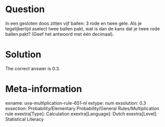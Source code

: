 Question
========

In een gesloten doos zitten vijf ballen: 3 rode en twee gele. Als je tegelijkertijd aselect twee ballen pakt, wat is dan de kans dat je twee rode ballen pakt?
(Geef het antwoord met één decimaal). 

Solution
========

The correct answer is 0.3.

Meta-information
================
exname: uva-multiplication-rule-651-nl 
extype: num 
exsolution: 0.3 
exsection: Probability/Elementary Probability/General Rules/Multiplication rule 
exextra[Type]: Calculation 
exextra[Language]: Dutch 
exextra[Level]: Statistical Literacy 
